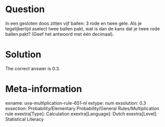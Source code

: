 Question
========

In een gesloten doos zitten vijf ballen: 3 rode en twee gele. Als je tegelijkertijd aselect twee ballen pakt, wat is dan de kans dat je twee rode ballen pakt?
(Geef het antwoord met één decimaal). 

Solution
========

The correct answer is 0.3.

Meta-information
================
exname: uva-multiplication-rule-651-nl 
extype: num 
exsolution: 0.3 
exsection: Probability/Elementary Probability/General Rules/Multiplication rule 
exextra[Type]: Calculation 
exextra[Language]: Dutch 
exextra[Level]: Statistical Literacy 
